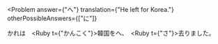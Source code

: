 
<Problem
  answer={"へ"}
  translation={"He left for Korea."}
  otherPossibleAnswers={["に"]}
>
  かれは　<Ruby t={"かんこく"}>韓国</Ruby>を<Hide>へ</Hide>、　<Ruby t={"さ"}>去</Ruby>りました。
</Problem>
